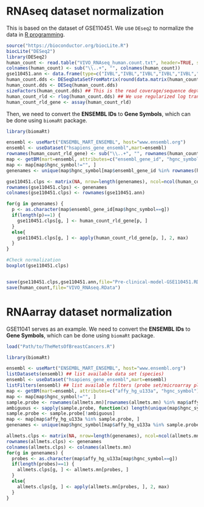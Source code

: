 # RNAseq dataset normalization

This is based on the dataset of GSE110451. We use `DEseq2` to normalize the data in [R programming](https://www.r-project.org/).

```{r}
source("https://bioconductor.org/biocLite.R")
biocLite("DESeq2")
library(DESeq2)
human_count <- read.table("VIVO_RNAseq_human.count.txt", header=TRUE, sep="\t", row.names=1)
colnames(human_count) <- sub("\\..+", "", colnames(human_count))
gse110451.ann <- data.frame(type=c("IVBL","IVBL","IVBL","IVBL","IVBL","IVBL","IVBL","IVBL","Orth","Orth","Orth","Orth","Orth","Orth","Orth"),row.names=colnames(human_count))
human_count.dds <- DESeqDataSetFromMatrix(round(data.matrix(human_count)), colData=gse110451.ann, design=~ type)
human_count.dds <- DESeq(human_count.dds)
sizeFactors(human_count.dds) ## This is the read coverage/sequence depth for each sample
human_count_rld <- rlog(human_count.dds) ## We use regularized log transformation (rld)
human_count_rld_gene <- assay(human_count_rld)
```

Then, we need to convert the **ENSEMBL IDs** to **Gene Symbols**, which can be done using `biomaRt` package.

```{r}
library(biomaRt)

ensembl <- useMart("ENSEMBL_MART_ENSEMBL", host="www.ensembl.org")
ensembl <- useDataset("hsapiens_gene_ensembl",mart=ensembl)
rownames(human_count_rld_gene) <- sub("\\..+", "", rownames(human_count_rld_gene))
map <- getBM(mart=ensembl, attributes=c("ensembl_gene_id", "hgnc_symbol"), filters="ensembl_gene_id", values=rownames(human_count_rld_gene))
map <- map[map$hgnc_symbol!="", ]
genenames <- unique(map$hgnc_symbol[map$ensembl_gene_id %in% rownames(human_count_rld_gene)])

gse110451.clps <- matrix(NA, nrow=length(genenames), ncol=ncol(human_count_rld_gene))
rownames(gse110451.clps) <- genenames
colnames(gse110451.clps) <- rownames(gse110451.ann)

for(g in genenames) {
  p <- as.character(map$ensembl_gene_id[map$hgnc_symbol==g])
  if(length(p)==1) {
    gse110451.clps[g, ] <- human_count_rld_gene[p, ]
  }
  else{
    gse110451.clps[g, ] <- apply(human_count_rld_gene[p, ], 2, max)
  }
}

#Check normalization
boxplot(gse110451.clps)


save(gse110451.clps,gse110451.ann,file="Pre-clinical-model-GSE110451.RData")
save(human_count,file="VIVO_RNAseq.RData")
```
# RNAarray dataset normalization
GSE11041 serves as an example.
We need to convert the **ENSEMBL IDs** to **Gene Symbols**, which can be done using `biomaRt` package.

```{r}
load("Path/to/TheMetsOfBreastCancers.R")

library(biomaRt)

ensembl <- useMart("ENSEMBL_MART_ENSEMBL", host="www.ensembl.org")
listDatasets(ensembl) ## list available data set (species)
ensembl <- useDataset("hsapiens_gene_ensembl",mart=ensembl)
listFilters(ensembl) ## list available filters (probe set/microarray platform)
map <- getBM(mart=ensembl, attributes=c("affy_hg_u133a", "hgnc_symbol"), filters="affy_hg_u133a", values=rownames(allmets.mn))
map <- map[map$hgnc_symbol!="", ]
sample.probe <- rownames(allmets.mn)[rownames(allmets.mn) %in% map$affy_hg_u133a]
ambiguous <- sapply(sample.probe, function(x) length(unique(map$hgnc_symbol[map$affy_hg_u133a==x]))>1) ## remove probes that map to multiple genes
sample.probe <- sample.probe[!ambiguous]
map <- map[map$affy_hg_u133a %in% sample.probe, ]
genenames <- unique(map$hgnc_symbol[map$affy_hg_u133a %in% sample.probe])

allmets.clps <- matrix(NA, nrow=length(genenames), ncol=ncol(allmets.mn))
rownames(allmets.clps) <- genenames
colnames(allmets.clps) <- colnames(allmets.mn)
for(g in genenames) {
  probes <- as.character(map$affy_hg_u133a[map$hgnc_symbol==g])
  if(length(probes)==1) {
    allmets.clps[g, ] <- allmets.mn[probes, ]
  }
  else{
    allmets.clps[g, ] <- apply(allmets.mn[probes, ], 2, max)
  }
}
```

